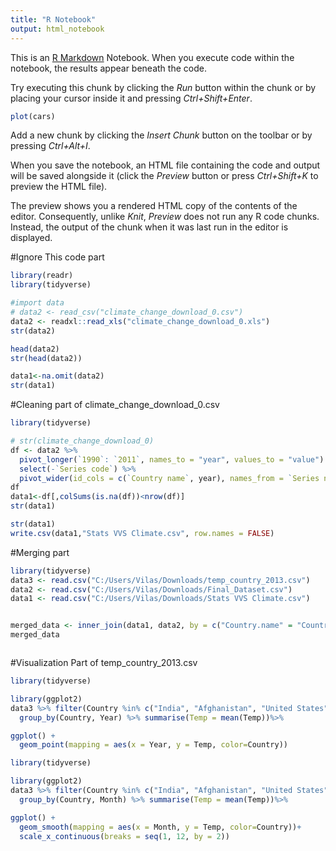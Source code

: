 ```yaml
---
title: "R Notebook"
output: html_notebook
---
```


This is an [R Markdown](http://rmarkdown.rstudio.com) Notebook. When you execute code within the notebook, the results appear beneath the code. 

Try executing this chunk by clicking the *Run* button within the chunk or by placing your cursor inside it and pressing *Ctrl+Shift+Enter*. 

```r
plot(cars)
```

Add a new chunk by clicking the *Insert Chunk* button on the toolbar or by pressing *Ctrl+Alt+I*.

When you save the notebook, an HTML file containing the code and output will be saved alongside it (click the *Preview* button or press *Ctrl+Shift+K* to preview the HTML file).

The preview shows you a rendered HTML copy of the contents of the editor. Consequently, unlike *Knit*, *Preview* does not run any R code chunks. Instead, the output of the chunk when it was last run in the editor is displayed.

#Ignore This code part
```r
library(readr)
library(tidyverse)

#import data
# data2 <- read_csv("climate_change_download_0.csv")
data2 <- readxl::read_xls("climate_change_download_0.xls")
str(data2)

head(data2)
str(head(data2))

data1<-na.omit(data2)
str(data1)


```






#Cleaning part of climate_change_download_0.csv
```r
library(tidyverse)

# str(climate_change_download_0)
df <- data2 %>%
  pivot_longer(`1990`: `2011`, names_to = "year", values_to = "value") %>%
  select(-`Series code`) %>%
  pivot_wider(id_cols = c(`Country name`, year), names_from = `Series name`, values_from = value)
df
data1<-df[,colSums(is.na(df))<nrow(df)]
str(data1)

str(data1)
write.csv(data1,"Stats VVS Climate.csv", row.names = FALSE)
```


#Merging part
```r
library(tidyverse)
data3 <- read.csv("C:/Users/Vilas/Downloads/temp_country_2013.csv")
data2 <- read.csv("C:/Users/Vilas/Downloads/Final_Dataset.csv")
data1 <- read.csv("C:/Users/Vilas/Downloads/Stats VVS Climate.csv")


merged_data <- inner_join(data1, data2, by = c("Country.name" = "Country", "year" = "Year"))
merged_data



```



#Visualization Part of temp_country_2013.csv
```r
library(tidyverse)

library(ggplot2)
data3 %>% filter(Country %in% c("India", "Afghanistan", "United States","Italy","Mali")) %>% 
  group_by(Country, Year) %>% summarise(Temp = mean(Temp))%>% 

ggplot() + 
  geom_point(mapping = aes(x = Year, y = Temp, color=Country))


```

```r
library(tidyverse)

library(ggplot2)
data3 %>% filter(Country %in% c("India", "Afghanistan", "United States","Italy","Mali")) %>% 
  group_by(Country, Month) %>% summarise(Temp = mean(Temp))%>% 

ggplot() + 
  geom_smooth(mapping = aes(x = Month, y = Temp, color=Country))+
  scale_x_continuous(breaks = seq(1, 12, by = 2))

```
